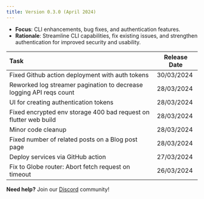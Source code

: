 ```yaml
---
title: Version 0.3.0 (April 2024)
---
```

* **Focus**: CLI enhancements, bug fixes, and authentication features.  
* **Rationale**: Streamline CLI capabilities, fix existing issues, and strengthen authentication for improved security and usability.


| Task | Release Date |
| :---- | ----- |
| Fixed Github action deployment with auth tokens | 30/03/2024 |
| Reworked log streamer pagination to decrease logging API reqs count | 28/03/2024 |
| UI for creating authentication tokens | 28/03/2024 |
| Fixed encrypted env storage 400 bad request on flutter web build | 28/03/2024 |
| Minor code cleanup | 28/03/2024 |
| Fixed number of related posts on a Blog post page | 28/03/2024 |
| Deploy services via GitHub action | 27/03/2024 |
| Fix to Globe router: Abort fetch request on timeout | 26/03/2024 |

**Need help?** Join our [Discord](https://invertase.link/globe-discord) community! 